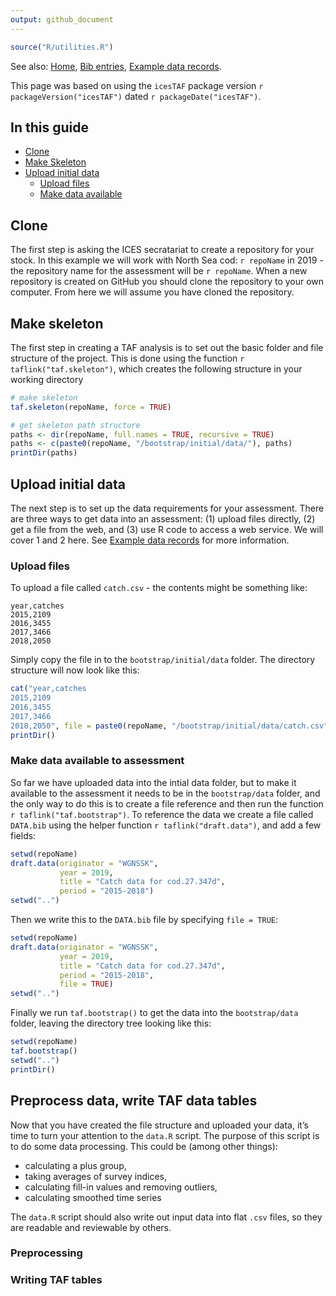 ```yaml
---
output: github_document
---
```


```r
source("R/utilities.R")
```

See also:
[Home](Home),
[Bib entries](Bib-entries),
[Example data records](Example-data-records).

This page was based on using the `icesTAF` package version ```r packageVersion("icesTAF")```
dated ```r packageDate("icesTAF")```.

## In this guide

* [Clone](#clone)
* [Make Skeleton](#make-skeleton)
* [Upload initial data](#upload-initial-data)
  - [Upload files](#upload-files)
  - [Make data available](#make-data-available-to-assessment)

## Clone

The first step is asking the ICES secratariat to create a repository for your stock.  In this example we will
work with North Sea cod: `r repoName` in 2019 - the repository name for the assessment will be
`r repoName`.  When a new repository is created on GitHub you should clone the repository to your
own computer.  From here we will assume you have cloned the repository.

## Make skeleton

The first step in creating a TAF analysis is to set out the basic folder and file structure of the project.
This is done using the function `r taflink("taf.skeleton")`,
which creates the following structure in your working directory

```r
# make skeleton
taf.skeleton(repoName, force = TRUE)

# get skeleton path structure
paths <- dir(repoName, full.names = TRUE, recursive = TRUE)
paths <- c(paste0(repoName, "/bootstrap/initial/data/"), paths)
printDir(paths)
```

## Upload initial data

The next step is to set up the data requirements for your assessment.  There are
three ways to get data into an assessment: (1) upload files directly, (2) get a
file from the web, and (3) use R code to access a web service.  We will cover
1 and 2 here.  See [Example data records](Example-data-records)
for more information.

### Upload files

To upload a file called `catch.csv` - the contents might be something like:

```
year,catches
2015,2109
2016,3455
2017,3466
2018,2050
```

Simply copy the file in to the `bootstrap/initial/data` folder.  The directory structure will now look like this:

```r
cat("year,catches
2015,2109
2016,3455
2017,3466
2018,2050", file = paste0(repoName, "/bootstrap/initial/data/catch.csv"))
printDir()
```

### Make data available to assessment

So far we have uploaded data into the intial data folder, but to make it available to the assessment
it needs to be in the `bootstrap/data` folder, and the only way to do this is
to create a file reference and then run the function
`r taflink("taf.bootstrap")`. To reference the data we create a file called
`DATA.bib` using the helper function `r taflink("draft.data")`, and add a few
fields:

```r
setwd(repoName)
draft.data(originator = "WGNSSK",
           year = 2019,
           title = "Catch data for cod.27.347d",
           period = "2015-2018")
setwd("..")
```

Then we write this to the `DATA.bib` file by specifying `file = TRUE`:

```r
setwd(repoName)
draft.data(originator = "WGNSSK",
           year = 2019,
           title = "Catch data for cod.27.347d",
           period = "2015-2018",
           file = TRUE)
setwd("..")
```

Finally we run `taf.bootstrap()` to get the data into the `bootstrap/data` folder, leaving the directory tree
looking like this:

```r
setwd(repoName)
taf.bootstrap()
setwd("..")
printDir()
```

## Preprocess data, write TAF data tables

Now that you have created the file structure and uploaded your data, it's time to turn your attention to the `data.R` script. The  purpose of this script is to do some data
processing. This could be (among other things):

* calculating a plus group,
* taking averages of survey indices,
* calculating fill-in values and removing outliers,
* calculating smoothed time series

The `data.R` script should also write out input data into flat `.csv` files, so they are readable and reviewable by others.

### Preprocessing

### Writing TAF tables
